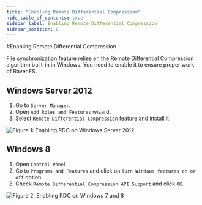 ```yaml
---
title: "Enabling Remote Differential Compression"
hide_table_of_contents: true
sidebar_label: Enabling Remote Differential Compression
sidebar_position: 0
---
```



#Enabling Remote Differential Compression

File synchronization feature relies on the Remote Differential Compression algorithm built-in  in Windows. You need to enable it to ensure proper work of RavenFS.

## Windows Server 2012

1. Go to `Server Manager`.
2. Open `Add Roles and Features` wizard.
3. Select `Remote Differential Compression` feature and install it.

![Figure 1: Enabling RDC on Windows Server 2012](./assets/enable-rdc-windows-server-2012.png)


## Windows 8

1. Open `Control Panel`.
2. Go to `Programs and Features` and click on `Turn Windows features on or off` option.
3. Check `Remote Differential Compression API Support` and click `OK`.

![Figure 2: Enabling RDC on Windows 7 and 8](./assets/enable-rdc-windows-7-and-8.png)

